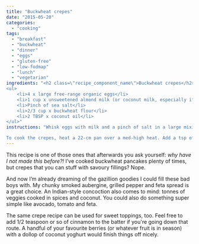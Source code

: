 ```yaml
---
title: "Buckwheat crepes"
date: "2015-05-20"
categories: 
  - "cooking"
tags: 
  - "breakfast"
  - "buckwheat"
  - "dinner"
  - "eggs"
  - "gluten-free"
  - "low-fodmap"
  - "lunch"
  - "vegetarian"
ingredients: "<h2 class=\"recipe_component_name\">Buckwheat crepes</h2><em>Makes 8-10</em>
<ul>
 	<li>4 x large free-range organic eggs</li>
 	<li>1 cup x unsweetened almond milk (or coconut milk, especially if pairing with Indian-style fillings)</li>
 	<li>Pinch of sea salt</li>
 	<li>2/3 cup x buckwheat flour</li>
 	<li>2 TBSP x coconut oil</li>
</ul>"
instructions: "Whisk eggs with milk and a pinch of salt in a large mixing bowl. Sift in the flour and whisk until just combined. Cover the bowl and place in the fridge while you prepare your fillings.

To cook the crepes, heat a 22-cm pan over a med-high heat. Add a tsp of coconut oil and swirl to coat the pan. Pour about 1/3 cup of batter into the pan and swirl to evenly cover the base. Cook until the edges of the crepe are crisp (about 1 minute) then flip and cook for a further 30 seconds before transferring to a plate. Keep the crepes warm in the oven while you make the rest."
---
```


This recipe is one of those ones that afterwards you ask yourself: _why have I not made this before?!_ I’ve cooked buckwheat pancakes plenty of times, but crepes that you can stuff with savoury fillings? Nope.

And now I’m already dreaming of the gazillion goodies I could fill these bad boys with. My chunky smoked aubergine, grilled pepper and feta spread is a great choice. An Indian-style concoction also comes to mind: tonnes of veggies cooked in spices and coconut. You could also do something super simple like avocado, tomato and feta.

The same crepe recipe can be used for sweet toppings, too. Feel free to add 1/2 teaspoon or so of cinnamon to the batter if you're going down that route. A handful of your favourite berries (or whatever fruit is in season) with a dollop of coconut yoghurt would finish things off nicely.
